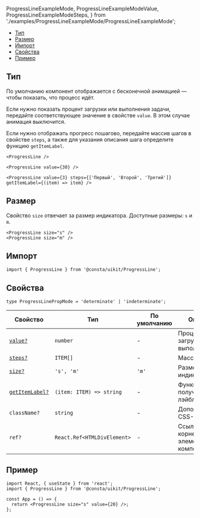   ProgressLineExampleMode,
  ProgressLineExampleModeValue,
  ProgressLineExampleModeSteps,
} from './examples/ProgressLineExampleMode/ProgressLineExampleMode';

<MdxMenu>

- [Тип](#тип)
- [Размер](#размер)
- [Импорт](#импорт)
- [Свойства](#свойства)
- [Пример](#пример)

</MdxMenu>

## Тип

По умолчанию компонент отображается с бесконечной анимацией — 
чтобы показать, что процесс идёт.

Если нужно показать процент загрузки или выполнения задачи,
передайте соответствующее значение в свойстве `value`.
В этом случае анимация выключится.

Если нужно отображать прогресс пошагово, передайте массив шагов
в свойстве `steps`, а также для указания описания шага определите функцию
`getItemLabel`.

```tsx
<ProgressLine />
```

<ProgressLineExampleMode />

```tsx
<ProgressLine value={30} />
```

<ProgressLineExampleModeValue />

```tsx
<ProgressLine value={3} steps={['Первый', 'Второй', 'Третий']} getItemLabel={(item) => item} />
```

<ProgressLineExampleModeSteps />

## Размер

Свойство `size` отвечает за размер индикатора. Доступные размеры: `s` и `m`.

```tsx
<ProgressLine size="s" />
<ProgressLine size="m" />
```

<ProgressLineExampleSize />

## Импорт

```tsx
import { ProgressLine } from '@consta/uikit/ProgressLine';
```

## Свойства

```tsx
type ProgressLinePropMode = 'determinate' | 'indeterminate';
```

| Свойство                | Тип                         | По умолчанию | Описание                                  |
| ----------------------- | --------------------------- | ------------ | ----------------------------------------- |
| [`value?`](#тип)        | `number`                    | -            | Процент загрузки или выполнения           |
| [`steps?`](#тип)        | `ITEM[]`                    | -            | Массив шагов                              |
| [`size?`](#размер)      | `'s', 'm'`                  | `'m'`        | Размер индикатора                         |
| [`getItemLabel?`](#тип) | `(item: ITEM) => string`    | -            | Функция получения лэйбла                  |
| `className?`            | `string`                    | -            | Дополнительный CSS-класс                  |
| `ref?`                  | `React.Ref<HTMLDivElement>` | -            | Ссылка на корневой DOM-элемент компонента |

## Пример

```tsx
import React, { useState } from 'react';
import { ProgressLine } from '@consta/uikit/ProgressLine';

const App = () => {
  return <ProgressLine size="s" value={20} />;
};
```
